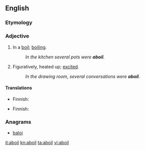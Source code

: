 ==English==

===Etymology===
{{prefix|a|boil|gloss1=in, on}}

===Adjective===
{{en-adj}}

# In a [[boil]]; [[boiling]].
#: ''In the kitchen several pots were '''aboil'''.''
# Figuratively, heated up; [[excited]].
#: ''In the drawing room, several conversations were '''aboil'''.''

====Translations====
{{trans-top|boiling}}
* Finnish: {{t+|fi|kiehua|alt=kiehumassa}}
{{trans-mid}}
{{trans-bottom}}

{{trans-top|excited}}
* Finnish: {{t+|fi|kuuma|alt=kuumana}}
{{trans-mid}}
{{trans-bottom}}

===Anagrams===
* [[baloi#English|baloi]]

[[it:aboil]]
[[kn:aboil]]
[[ta:aboil]]
[[vi:aboil]]